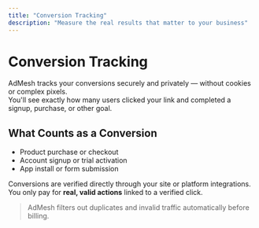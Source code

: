 ```yaml
---
title: "Conversion Tracking"
description: "Measure the real results that matter to your business"
---
```


# Conversion Tracking

AdMesh tracks your conversions securely and privately — without cookies or complex pixels.  
You'll see exactly how many users clicked your link and completed a signup, purchase, or other goal.

## What Counts as a Conversion

- Product purchase or checkout  
- Account signup or trial activation  
- App install or form submission  

Conversions are verified directly through your site or platform integrations.  
You only pay for **real, valid actions** linked to a verified click.

> AdMesh filters out duplicates and invalid traffic automatically before billing.

